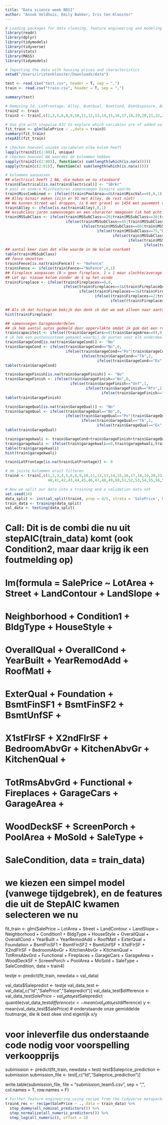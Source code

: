 ```yaml
---
title: "Data science week BDSI"
author: "Anouk Veldhuis, Emily Bakker, Iris ten Klooster"
---
```


```r
# Loading packages for data cleaning, feature engineering and modeling
library(readr)
library(dplyr)
library(tidymodels)
library(tidyverse)
library(stats)
library(MASS)
library(tidymodels)
```

```r
# Importing the data with housing prices and characteristics
setwd("/Users/iristenklooster/Downloads/data")

test <- read.csv("test.csv", header = T, sep = ",")
train <- read.csv("train.csv", header = T, sep = ",")

summary(test)

```

```r
# Removing Id, LotFrontage, Alley, BsmtQual, BsmtCond, BsmtExposure, BsmtFinType1, BsmtFinType2, Electrical, FireplaceQu, GarageType, GarageYrBlt, GarageFinish, GarageQual, GarageCond, PoolQC, Fence, MiscFeature and storing this in train3 dataset.
train2 <- train
train3 <- train[,c(2,3,5,6,8,9,10,11,12,13,14,15,16,17,18,19,20,21,22,23,24,25,28,29,30,35,37,38,39,40,41,42,44,45,46,47,48,49,50,51,52,53,54,55,56,57,62,63,66,67,68,69,70,71,72,76,77,78,79,80,81)]
```

```r
# Use glm with stepwise AIC to explore which variables are of added value to a predictive model
fit_train <- glm(SalePrice ~ .,data = train3)
summary(fit_train)
stepAIC(fit_train)
```

```r
# checken hoeveel unieke variabelen elke kolom heeft
lapply(train2[c(1:80)], unique)
# checken hoeveel NA waardes de kolommen hebben
sapply(train2[c(2:80)], function(x) sum(length(which(is.na(x))))) 
sapply(train[c(2:81)], function(x) sum(length(which(is.na(x))))) 
```

```r
# kolommen aanpassen
## electrical heeft 1 NA, die maken we nu standaard
train$Electrical[is.na(train$Electrical)] <- "SBrkr"
# pool en andere MiscFeatures samenvoegen binaire waarde
train$MiscCombined <- ifelse((train$PoolArea==0&train$MiscVal==0),0,1)
## Alley binair maken (zijn er 91 met Alley, de rest niet)
## We kunnen Street wel droppen, is 6 met gravel en 1454 met pavement dus die zou ik uberhaupt skippen
train$Alley <- ifelse(is.na(train$Alley),0,1)
## mssubclass jaren samenvoegen en een character meegeven (ik heb echt weinig groepen overgelaten, we zouden er nog wat extra toe kunnen voegen)
train$MSSubClass <- ifelse(train$MSSubClass==20|train$MSSubClass==30|train$MSSubClass==40|train$MSSubClass==120,"A",
                           ifelse(train$MSSubClass==45|train$MSSubClass==50|train$MSSubClass==150,"B",
                                  ifelse(train$MSSubClass==60|train$MSSubClass==70|train$MSSubClass==160,"C",
                                         ifelse(train$MSSubClass==75,"D",
                                                ifelse(train$MSSubClass==80|train$MSSubClass==85|train$MSSubClass==180,"E",
                                                       ifelse(train$MSSubClass==90,"F",
                                                              ifelse(train$MSSubClass==190,"G","H")))))))
## aantal keer zien dat elke waarde in de kolom voorkomt
table(train$MSSubClass)
## fence omzetten
train$Fence[is.na(train$Fence)] <- "NoFence"
train$Fence <- ifelse(train$Fence=="NoFence",0,1)
## Fireplace aanpassen (0 = geen fireplace, 1 = 1 maar slechte/average kwaliteit en minder, 2 = 1 maar goede kwaliteit/veel, 3 = 2 of 3 maar slechte/average kwaliteit en minder, 4 = 2 of 3 en goede kwaliteit/veel)
## Let op: nieuwe kolom zonder de S op het einde
train$Fireplace <- ifelse(train$Fireplaces==0,0,
                          ifelse(train$Fireplaces==1&(train$FireplaceQu=="Po"|train$FireplaceQu=="TA"|train$FireplaceQu=="Fa"),1,
                                 ifelse(train$Fireplaces==1&(train$FireplaceQu=="Ex"|train$FireplaceQu=="Gd"),2,
                                        ifelse((train$Fireplaces==2|train$Fireplaces==3)&(train$FireplaceQu=="Po"|train$FireplaceQu=="TA"|train$FireplaceQu=="Fa"),3,
                                               ifelse((train$Fireplaces==2|train$Fireplaces==3)&(train$FireplaceQu=="Ex"|train$FireplaceQu=="Gd"),4,5)))))

## Als ik dat histogram bekijk dan denk ik dat we ook alleen naar aantal kunnen kijken, maar dat is simpel gedaan.
hist(train$Fireplace)

## samenvoegen Garageonderdelen
## ik heb aantal autos gedeeld door oppervlakte omdat ik gok dat een ruimere garage meer waarde creeert. Eens?
train$capaciteit <- ifelse((train$GarageCars==0|train$GarageArea==0),0,round(train$GarageArea/train$GarageCars, digits = 0))
# ik heb een puntensysteem gemaakt waarbij de punten voor elk onderdeel opgeteld worden
train$GarageCond[is.na(train$GarageCond)] <- "No"
train$GarageCond <- ifelse(train$GarageCond=="No",0,
                           ifelse(train$GarageCond=="Po"|train$GarageCond=="Fa",1,
                                  ifelse(train$GarageCond=="TA",2,
                                         ifelse(train$GarageCond=="Ex"|train$GarageCond=="Gd",3,4))))
table(train$GarageCond)

train$GarageFinish[is.na(train$GarageFinish)] <- "No"
train$GarageFinish <- ifelse(train$GarageFinish=="No",0,
                             ifelse(train$GarageFinish=="Unf",1,
                                    ifelse(train$GarageFinish=="Rfn",2,
                                           ifelse(train$GarageFinish=="Fin",3,4))))
table(train$GarageFinish)

train$GarageQual[is.na(train$GarageQual)] <- "No"
train$GarageQual <- ifelse(train$GarageQual=="No",0,
                           ifelse(train$GarageQual=="Po"|train$GarageQual=="Fa",1,
                                  ifelse(train$GarageQual=="TA",2,
                                         ifelse(train$GarageQual=="Ex"|train$GarageQual=="Gd",3,4))))
table(train$GarageQual)

train$garagekwali <- train$GarageCond+train$GarageFinish+train$GarageQual
train$garagekwali <- ifelse(train$garagekwali==0,train$garagekwali,train$garagekwali-2)
table(train$garagekwali)
hist(train$garagekwali)

train$LotFrontage[is.na(train$LotFrontage)] <- 0

# de juiste kolommen eruit filteren
train4 <- train[,c(1,2,3,4,5,6,8,9,10,11,12,13,14,15,16,17,18,19,20,21,22,23,24,25,28,29,30,35,37,38,39,
                   40,41,42,43,44,45,46,47,48,49,50,51,52,53,54,55,56,57,62,63,66,67,68,69,70,71,72,76,77,78,79,80,81,82,83,84,85)]

```

```r
# Now we split our data into a training and a validation data set
set.seed(24)
data_split <- initial_split(train4, prop = 4/5, strata = 'SalePrice', breaks = 10,)
train_data <- training(data_split)
val_data <- testing(data_split)
```

# Call: Dit is de combi die nu uit stepAIC(train_data) komt (ook Condition2, maar daar krijg ik een foutmelding op)
# lm(formula = SalePrice ~ LotArea + Street + LandContour + LandSlope + 
#   Neighborhood + Condition1 + BldgType + HouseStyle + 
#   OverallQual + OverallCond + YearBuilt + YearRemodAdd + RoofMatl + 
#   ExterQual + Foundation + BsmtFinSF1 + BsmtFinSF2 + BsmtUnfSF + 
#   X1stFlrSF + X2ndFlrSF + BedroomAbvGr + KitchenAbvGr + KitchenQual + 
#   TotRmsAbvGrd + Functional + Fireplaces + GarageCars + GarageArea + 
#   WoodDeckSF + ScreenPorch + PoolArea + MoSold + SaleType + 
#   SaleCondition, data = train_data)

# we kiezen een simpel model (vanwege tijdgebrek), en de features die uit de StepAIC kwamen selecteren we nu
fit_train <- glm(SalePrice ~ LotArea + Street + LandContour + LandSlope + 
                     Neighborhood + Condition1 + BldgType + HouseStyle +
                     OverallQual + OverallCond + YearBuilt + YearRemodAdd + RoofMatl +
                     ExterQual + Foundation + BsmtFinSF1 + BsmtFinSF2 + BsmtUnfSF +
                     X1stFlrSF + X2ndFlrSF + BedroomAbvGr + KitchenAbvGr + KitchenQual +
                     TotRmsAbvGrd + Functional + Fireplaces + GarageCars + GarageArea +
                     WoodDeckSF + ScreenPorch + PoolArea + MoSold + SaleType +
                     SaleCondition, data = train4)

testje <- predict(fit_train, newdata = val_data)
  
val_data$Salepredict <- testje
val_data_test <- val_data[,c("Id","SalePrice","Salepredict")]
val_data_test$difference <- val_data_test$SalePrice-val_data_test$Salepredict
quantile(val_data_test$difference)
x <- mean(val_data_test$difference)
y <- mean(val_data_test$SalePrice)
# onderstaande onze gemiddelde foutmarge, die ik best okee vind eigenlijk
x/y

# voor inleverfile dus onderstaande code nodig voor voorspelling verkoopprijs
submission <- predict(fit_train, newdata = test)
test$Saleprice_prediction <- submission
submission_file <- test[,c("Id","Saleprice_prediction")]

write.table(submission_file, file = "submission_team5.csv", sep = ",", col.names = T, row.names = F)


```r
# Further feature engineering using recipe from the tidyverse metapackage: dummify the variables and normalize and logtransform the numerical variables
train4_rec <- recipe(SalePrice ~ ., data = train_data) %>%
  step_dummy(all_nominal_predictors()) %>%
  step_normalize(all_numeric_predictors()) %>%
  step_log(all_numeric(), offset = 1)
```


